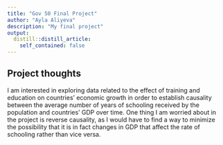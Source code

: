 ```yaml
---
title: "Gov 50 Final Project"
author: "Ayla Aliyeva"
description: "My final project"
output:
  distill::distill_article:
    self_contained: false
---
```




## Project thoughts

I am interested in exploring data related to the effect of training and education on countries' economic growth in order to establish causality between the average number of years of schooling received by the population and countries' GDP over time. One thing I am worried about in the project is reverse causality, as I would have to find a way to minimize the possibility that it is in fact changes in GDP that affect the rate of schooling rather than vice versa.